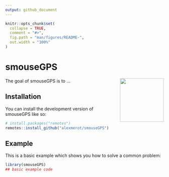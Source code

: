 ```yaml
---
output: github_document
---
```


<!-- README.md is generated from README.Rmd. Please edit that file -->

```r
knitr::opts_chunk$set(
  collapse = TRUE,
  comment = "#>",
  fig.path = "man/figures/README-",
  out.width = "100%"
)
```

# smouseGPS

<!-- badges: start -->

<img src="figures/logo.png" align="right" height="139"/>

<!-- badges: end -->

The goal of smouseGPS is to ...

## Installation

You can install the development version of smouseGPS like so:

``` r
# install.packages("remotes")
remotes::install_github("alexmerot/smouseGPS")
```

## Example

This is a basic example which shows you how to solve a common problem:

```r
library(smouseGPS)
## basic example code
```
